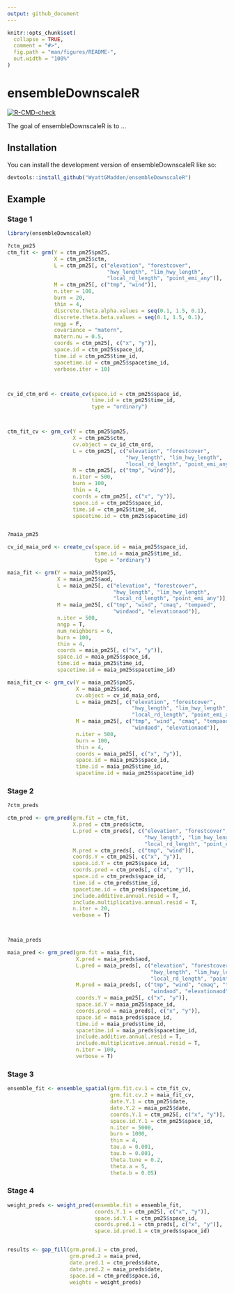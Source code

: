 ```yaml
---
output: github_document
---
```


<!-- README.md is generated from README.Rmd. Please edit that file -->

```r
knitr::opts_chunk$set(
  collapse = TRUE,
  comment = "#>",
  fig.path = "man/figures/README-",
  out.width = "100%"
)
```

# ensembleDownscaleR

<!-- badges: start -->
[![R-CMD-check](https://github.com/WyattGMadden/ensembleDownscaleR/actions/workflows/R-CMD-check.yaml/badge.svg)](https://github.com/WyattGMadden/ensembleDownscaleR/actions/workflows/R-CMD-check.yaml)
<!-- badges: end -->

The goal of ensembleDownscaleR is to ...

## Installation

You can install the development version of ensembleDownscaleR like so:

```r
devtools::install_github("WyattGMadden/ensembleDownscaleR")
```

## Example

### Stage 1


```r
library(ensembleDownscaleR)

?ctm_pm25
ctm_fit <- grm(Y = ctm_pm25$pm25,
               X = ctm_pm25$ctm,
               L = ctm_pm25[, c("elevation", "forestcover",
                                "hwy_length", "lim_hwy_length", 
                                "local_rd_length", "point_emi_any")],
               M = ctm_pm25[, c("tmp", "wind")],
               n.iter = 100,
               burn = 20,
               thin = 4,
               discrete.theta.alpha.values = seq(0.1, 1.5, 0.1),
               discrete.theta.beta.values = seq(0.1, 1.5, 0.1),
               nngp = F,
               covariance = "matern",
               matern.nu = 0.5,
               coords = ctm_pm25[, c("x", "y")],
               space.id = ctm_pm25$space_id,
               time.id = ctm_pm25$time_id,
               spacetime.id = ctm_pm25$spacetime_id,
               verbose.iter = 10)



cv_id_ctm_ord <- create_cv(space.id = ctm_pm25$space_id,
                           time.id = ctm_pm25$time_id, 
                           type = "ordinary")



ctm_fit_cv <- grm_cv(Y = ctm_pm25$pm25,
                     X = ctm_pm25$ctm,
                     cv.object = cv_id_ctm_ord,
                     L = ctm_pm25[, c("elevation", "forestcover",
                                      "hwy_length", "lim_hwy_length", 
                                      "local_rd_length", "point_emi_any")],
                     M = ctm_pm25[, c("tmp", "wind")],
                     n.iter = 500,
                     burn = 100,
                     thin = 4,
                     coords = ctm_pm25[, c("x", "y")],
                     space.id = ctm_pm25$space_id,
                     time.id = ctm_pm25$time_id,
                     spacetime.id = ctm_pm25$spacetime_id)


?maia_pm25

cv_id_maia_ord <- create_cv(space.id = maia_pm25$space_id,
                            time.id = maia_pm25$time_id,
                            type = "ordinary")

maia_fit <- grm(Y = maia_pm25$pm25,
                X = maia_pm25$aod,
                L = maia_pm25[, c("elevation", "forestcover",
                                  "hwy_length", "lim_hwy_length", 
                                  "local_rd_length", "point_emi_any")],
                M = maia_pm25[, c("tmp", "wind", "cmaq", "tempaod", 
                                  "windaod", "elevationaod")],
                n.iter = 500,
                nngp = T,
                num_neighbors = 6,
                burn = 100,
                thin = 4,
                coords = maia_pm25[, c("x", "y")],
                space.id = maia_pm25$space_id,
                time.id = maia_pm25$time_id,
                spacetime.id = maia_pm25$spacetime_id)

maia_fit_cv <- grm_cv(Y = maia_pm25$pm25,
                      X = maia_pm25$aod,
                      cv.object = cv_id_maia_ord,
                      L = maia_pm25[, c("elevation", "forestcover",
                                        "hwy_length", "lim_hwy_length", 
                                        "local_rd_length", "point_emi_any")],
                      M = maia_pm25[, c("tmp", "wind", "cmaq", "tempaod", 
                                        "windaod", "elevationaod")],
                      n.iter = 500,
                      burn = 100,
                      thin = 4,
                      coords = maia_pm25[, c("x", "y")],
                      space.id = maia_pm25$space_id,
                      time.id = maia_pm25$time_id,
                      spacetime.id = maia_pm25$spacetime_id)
```



### Stage 2


```r
?ctm_preds

ctm_pred <- grm_pred(grm.fit = ctm_fit,
                     X.pred = ctm_preds$ctm,
                     L.pred = ctm_preds[, c("elevation", "forestcover",
                                            "hwy_length", "lim_hwy_length", 
                                            "local_rd_length", "point_emi_any")],
                     M.pred = ctm_preds[, c("tmp", "wind")],
                     coords.Y = ctm_pm25[, c("x", "y")],
                     space.id.Y = ctm_pm25$space_id,
                     coords.pred = ctm_preds[, c("x", "y")],
                     space.id = ctm_preds$space_id,
                     time.id = ctm_preds$time_id,
                     spacetime.id = ctm_preds$spacetime_id,
                     include.additive.annual.resid = T,
                     include.multiplicative.annual.resid = T,
                     n.iter = 20,
                     verbose = T)



?maia_preds

maia_pred <- grm_pred(grm.fit = maia_fit,
                      X.pred = maia_preds$aod, 
                      L.pred = maia_preds[, c("elevation", "forestcover",
                                              "hwy_length", "lim_hwy_length", 
                                              "local_rd_length", "point_emi_any")],
                      M.pred = maia_preds[, c("tmp", "wind", "cmaq", "tempaod", 
                                              "windaod", "elevationaod")],
                      coords.Y = maia_pm25[, c("x", "y")],
                      space.id.Y = maia_pm25$space_id,
                      coords.pred = maia_preds[, c("x", "y")],
                      space.id = maia_preds$space_id, 
                      time.id = maia_preds$time_id, 
                      spacetime.id = maia_preds$spacetime_id,
                      include.additive.annual.resid = T,
                      include.multiplicative.annual.resid = T,
                      n.iter = 100,
                      verbose = T)
```


### Stage 3

```r

ensemble_fit <- ensemble_spatial(grm.fit.cv.1 = ctm_fit_cv,
                                 grm.fit.cv.2 = maia_fit_cv,
                                 date.Y.1 = ctm_pm25$date,
                                 date.Y.2 = maia_pm25$date,
                                 coords.Y.1 = ctm_pm25[, c("x", "y")],
                                 space.id.Y.1 = ctm_pm25$space_id,
                                 n.iter = 5000, 
                                 burn = 1000, 
                                 thin = 4,
                                 tau.a = 0.001, 
                                 tau.b = 0.001, 
                                 theta.tune = 0.2, 
                                 theta.a = 5, 
                                 theta.b = 0.05)
```



### Stage 4


```r

weight_preds <- weight_pred(ensemble.fit = ensemble_fit,
                            coords.Y.1 = ctm_pm25[, c("x", "y")], 
                            space.id.Y.1 = ctm_pm25$space_id, 
                            coords.pred.1 = ctm_preds[, c("x", "y")],
                            space.id.pred.1 = ctm_preds$space_id)


results <- gap_fill(grm.pred.1 = ctm_pred,
                    grm.pred.2 = maia_pred,
                    date.pred.1 = ctm_preds$date,
                    date.pred.2 = maia_preds$date, 
                    space.id = ctm_pred$space.id, 
                    weights = weight_preds)

```








